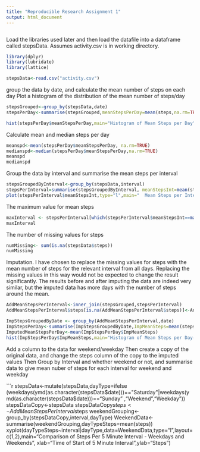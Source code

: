 ```yaml
---
title: "Reproducible Research Assignment 1"
output: html_document
---
```

``` r
```
Load the libraries used later and then load the datafile into a dataframe called stepsData. Assumes activity.csv is in working directory.

```r

library(dplyr)
library(lubridate)
library(lattice)

stepsData<-read.csv("activity.csv")
```



group the data by date, and calculate the mean number of steps on each day
Plot a histogram of the distribution of the mean number of steps/day
```r
stepsGrouped<-group_by(stepsData,date)
stepsPerDay<-summarise(stepsGrouped,meanStepsPerDay=mean(steps,na.rm=TRUE))

hist(stepsPerDay$meanStepsPerDay,main="Histogram of Mean Steps per Day",xlab="Mean Number of Steps",ylab="Frequency")
```

Calculate mean and median steps per day
```r
meanspd<-mean(stepsPerDay$meanStepsPerDay, na.rm=TRUE)
medianspd<-median(stepsPerDay$meanStepsPerDay,na.rm=TRUE)
meanspd
medianspd
```


Group the data by interval and summarise the mean steps per interval
```r
stepsGroupedByInterval<-group_by(stepsData,interval)
stepsPerInterval=summarise(stepsGroupedByInterval, meanStepsInt=mean(steps,na.rm=TRUE))
plot(stepsPerInterval$meanStepsInt,type="l",main="  Mean Steps per Interval",xlab="Interval",ylab="Number of Steps")
```


The maximum value for mean steps
```r
maxInterval <- stepsPerInterval[which(stepsPerInterval$meanStepsInt==max(stepsPerInterval$meanStepsInt)),]
maxInterval
```


The number of missing values for steps
```r
numMissing<- sum(is.na(stepsData$steps))
numMissing
```


Imputation.
I have chosen to replace the missing values for steps with the mean number of steps for  the relevant interval from all days. 
Replacing the missing values in this way would not be expected to change the result significantly. The results before and after imputing the data are indeed very similar, but the imputed data has more days with the number of steps around the mean.
```r
AddMeanStepsPerInterval<-inner_join(stepsGrouped,stepsPerInterval)
AddMeanStepsPerInterval$steps[is.na(AddMeanStepsPerInterval$steps)]<-AddMeanStepsPerInterval$meanStepsInt[is.na(AddMeanStepsPerInterval$steps)]

ImpStepsGroupedByDate <- group_by(AddMeanStepsPerInterval,date)
ImpStepsPerDay<-summarise(ImpStepsGroupedByDate,ImpMeanSteps=mean(steps))
ImputedMeanStepsPerDay<-mean(ImpStepsPerDay$ImpMeanSteps)
hist(ImpStepsPerDay$ImpMeanSteps,main="Histogram of Mean Steps per Day- Imputed Data",xlab="mean steps",ylab="frequency")
```

Add a column to the data for weekend/weekday
Then create a copy of the original data, and change the steps column of the copy to the imputed values
Then Group by Interval and whether weekend or not, and summarise data to give mean nuber of steps for each interval for weekend and weekday

```r
stepsData<-mutate(stepsData,dayType=ifelse
          (weekdays(ymd(as.character(stepsData$date)))=="Saturday"|weekdays(ymd(as.character(stepsData$date)))=="Sunday"
           ,"Weekend","Weekday"))
stepsDataCopy<-stepsData
stepsDataCopy$steps<-AddMeanStepsPerInterval$steps
weekendGrouping<-group_by(stepsDataCopy,interval,dayType)
WeekendData<-summarise(weekendGrouping,dayTypeSteps=mean(steps))
xyplot(dayTypeSteps~interval|dayType,data=WeekendData,type="l",layout=c(1,2),main="Comparison of Steps Per 5 Minute Interval - Weekdays and Weekends", xlab="Time of Start of 5 Minute Interval",ylab="Steps")




